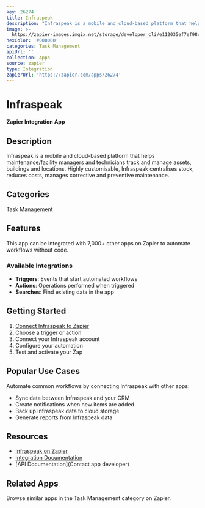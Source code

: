 ```yaml
---
key: 26274
title: Infraspeak
description: "Infraspeak is a mobile and cloud-based platform that helps maintenance/facility managers and technicians track and manage assets, buildings and locations.\r\nHighly customisable, Infraspeak centralises stock, reduces costs, manages corrective and preventive maintenance."
image: >-
  https://zapier-images.imgix.net/storage/developer_cli/e112035ef7ef98c0899863682e7a06a7.png?auto=format%2Ccompress&ixlib=python-3.0.0&q=50
hexColor: '#000000'
categories: Task Management
apiUrl: ''
collection: Apps
source: zapier
type: Integration
zapierUrl: 'https://zapier.com/apps/26274'
---
```

# Infraspeak

**Zapier Integration App**

## Description

Infraspeak is a mobile and cloud-based platform that helps maintenance/facility managers and technicians track and manage assets, buildings and locations.
Highly customisable, Infraspeak centralises stock, reduces costs, manages corrective and preventive maintenance.

## Categories

Task Management

## Features

This app can be integrated with 7,000+ other apps on Zapier to automate workflows without code.

### Available Integrations

- **Triggers**: Events that start automated workflows
- **Actions**: Operations performed when triggered
- **Searches**: Find existing data in the app

## Getting Started

1. [Connect Infraspeak to Zapier](https://zapier.com/apps/26274)
2. Choose a trigger or action
3. Connect your Infraspeak account
4. Configure your automation
5. Test and activate your Zap

## Popular Use Cases

Automate common workflows by connecting Infraspeak with other apps:

- Sync data between Infraspeak and your CRM
- Create notifications when new items are added
- Back up Infraspeak data to cloud storage
- Generate reports from Infraspeak data

## Resources

- [Infraspeak on Zapier](https://zapier.com/apps/26274)
- [Integration Documentation](https://zapier.com/apps/26274/integrations)
- [API Documentation](Contact app developer)

## Related Apps

Browse similar apps in the Task Management category on Zapier.
